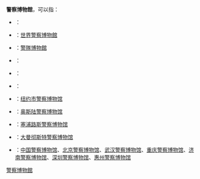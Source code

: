 '''警察博物館'''，可以指：
*{{CAN}}：{{Link-en|溫哥華警察博物館|Vancouver Police Museum}}
*{{TWN}}：[[世界警察博物館|世界警察博物館]]
*{{HKG}}：[[警隊博物館|警隊博物館]]
*{{JPN}}：{{Link-ja|警察博物館 (日本)|警察博物館|警察博物館}}
*{{KOR}}：{{Link-ko|大韓民國警察博物館|경찰박물관 (대한민국)|警察博物館}}
*{{MYS}}：{{Link-en|馬來西亞皇家警察博物館|Royal Malaysian Police Museum|皇家警察博物館}}
*{{USA}}：[[纽约市警察博物馆|纽约市警察博物馆]]
*{{NOR}}：[[奥斯陆警察博物馆|奥斯陆警察博物馆]]
*{{CYP}}：[[塞浦路斯警察博物馆|塞浦路斯警察博物馆]]
*{{ENG}}：[[大曼彻斯特警察博物馆|大曼彻斯特警察博物馆]]
*{{CHNML}}：[[中国警察博物馆|中国警察博物馆]]、[[北京警察博物馆|北京警察博物馆]]、[[武汉警察博物馆|武汉警察博物馆]]、[[重庆警察博物馆|重庆警察博物馆]]、[[济南警察博物馆|济南警察博物馆]]、[[深圳警察博物馆|深圳警察博物馆]]、[[惠州警察博物馆|惠州警察博物馆]]
{{disambig|R|cat=五字建筑物消歧义}}
[[Category:警察博物館|]]